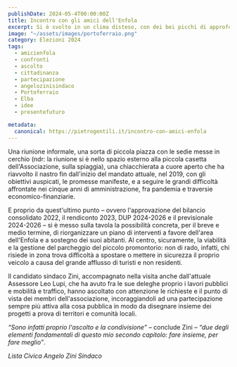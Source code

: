 ```yaml
---
publishDate: 2024-05-4T00:00:00Z
title: Incontro con gli amici dell'Enfola
excerpt: Si è svolto in un clima disteso, con dei bei picchi di approfondimento e riflessione l'incontro del candidato sindaco Angelo Zini, in corsa per il secondo mandato alle elezioni amministrative del 8 e 9 giugno, con l'Associazione Amici dell'Enfola
image: "~/assets/images/portoferraio.png"
category: Elezioni 2024
tags:
  - amicienfola
  - confronti
  - ascolto
  - cittadinanza
  - partecipazione
  - angelozinisindaco
  - Portoferraio
  - Elba
  - idee
  - presentefuturo

metadata:
  canonical: https://pietrogentili.it/incontro-con-amici-enfola
---
```



Una riunione informale, una sorta di piccola piazza con le sedie messe in cerchio (ndr: la riunione si è nello spazio esterno alla piccola casetta dell'Associazione, sulla spiaggia), una chiacchierata a cuore aperto che ha riavvolto il nastro fin dall'inizio del mandato attuale, nel 2019, con gli obiettivi auspicati, le promesse manifeste, e a seguire le grandi difficoltà affrontate nei cinque anni di amministrazione, fra pandemia e traversie economico-finanziarie.

E proprio da quest'ultimo punto – ovvero l'approvazione del bilancio consolidato 2022, il rendiconto 2023, DUP 2024-2026 e il previsionale 2024-2026 – si è messo sulla tavola la possibilità concreta, per il breve e medio termine, di riorganizzare un piano di interventi a favore dell'area dell'Enfola e a sostegno dei suoi abitanti. Al centro, sicuramente, la viabilità e la gestione del parcheggio del piccolo promontorio: non di rado, infatti, chi risiede in zona trova difficoltà a spostare o mettere in sicurezza il proprio veicolo a causa del grande afflusso di turisti e non residenti.

Il candidato sindaco Zini, accompagnato nella visita anche dall'attuale Assessore Leo Lupi, che ha avuto fra le sue deleghe proprio i lavori pubblici e mobilità e traffico, hanno ascoltato con attenzione le richieste e il punto di vista dei membri dell'associazione, incoraggiandoli ad una partecipazione sempre più attiva alla cosa pubblica in modo da disegnare insieme dei progetti a prova di territori e comunità locali.

*“Sono infatti proprio l'ascolto e la condivisione”* – conclude Zini – *“due degli elementi fondamentali di questo mio secondo capitolo: fare insieme, per fare meglio”*.

_Lista Civica Angelo Zini Sindaco_